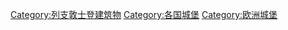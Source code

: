 [[Category:列支敦士登建筑物|Category:列支敦士登建筑物]]
[[Category:各国城堡|Category:各国城堡]]
[[Category:欧洲城堡|Category:欧洲城堡]]